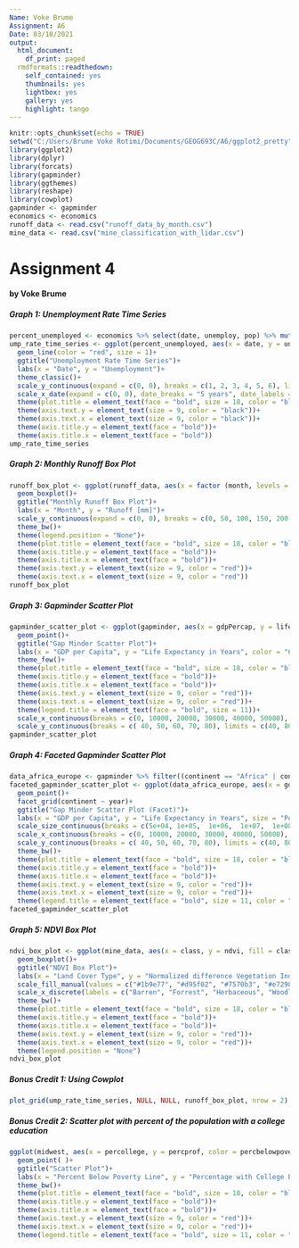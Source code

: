 ```yaml
---
Name: Voke Brume
Assignment: A6
Date: 03/10/2021
output:
  html_document:
    df_print: paged
  rmdformats::readthedown:
    self_contained: yes
    thumbnails: yes
    lightbox: yes
    gallery: yes
    highlight: tango
---
```


```r
knitr::opts_chunk$set(echo = TRUE)
setwd("C:/Users/Brume Voke Rotimi/Documents/GEOG693C/A6/ggplot2_pretty")
library(ggplot2)
library(dplyr)
library(forcats)
library(gapminder)
library(ggthemes)
library(reshape)
library(cowplot)
gapminder <- gapminder
economics <- economics
runoff_data <- read.csv("runoff_data_by_month.csv")
mine_data <- read.csv("mine_classification_with_lidar.csv")
```

# Assignment 4
#### by Voke Brume


##### Graph 1: Unemployment Rate Time Series
```r
percent_unemployed <- economics %>% select(date, unemploy, pop) %>% mutate(unemployment.rate = (unemploy / pop) * 100)
ump_rate_time_series <- ggplot(percent_unemployed, aes(x = date, y = unemployment.rate))+
  geom_line(color = "red", size = 1)+
  ggtitle("Unemployment Rate Time Series")+
  labs(x = "Date", y = "Unemployment")+
  theme_classic()+
  scale_y_continuous(expand = c(0, 0), breaks = c(1, 2, 3, 4, 5, 6), limits = c(1, 6), labels = c("1%", "2%", "3%", "4%", "5%", "6%"))+
  scale_x_date(expand = c(0, 0), date_breaks = "5 years", date_labels = "%Y", limits = as.Date(c('1965-01-01', '2015-04-01')))+
  theme(plot.title = element_text(face = "bold", size = 18, color = "black"))+
  theme(axis.text.y = element_text(size = 9, color = "black"))+
  theme(axis.text.x = element_text(size = 9, color = "black"))+
  theme(axis.title.y = element_text(face = "bold"))+
  theme(axis.title.x = element_text(face = "bold"))
ump_rate_time_series
```


##### Graph 2: Monthly Runoff Box Plot 
```r
runoff_box_plot <- ggplot(runoff_data, aes(x = factor (month, levels = month.abb), y = runoff, fill = month))+
  geom_boxplot()+
  ggtitle("Monthly Runoff Box Plot")+
  labs(x = "Month", y = "Runoff [mm]")+
  scale_y_continuous(expand = c(0, 0), breaks = c(0, 50, 100, 150, 200, 250, 300), limits = c(0, 300), labels = c("0mm", "50mm", "100mm", "150mm", "200mm", "250mm", "300mm"))+
  theme_bw()+
  theme(legend.position = "None")+
  theme(plot.title = element_text(face = "bold", size = 18, color = "black"))+
  theme(axis.title.y = element_text(face = "bold"))+
  theme(axis.title.x = element_text(face = "bold"))+
  theme(axis.text.y = element_text(size = 9, color = "red"))+
  theme(axis.text.x = element_text(size = 9, color = "red"))
runoff_box_plot
```


##### Graph 3: Gapminder Scatter Plot
```r
gapminder_scatter_plot <- ggplot(gapminder, aes(x = gdpPercap, y = lifeExp, color = continent, size = pop))+
  geom_point()+
  ggtitle("Gap Minder Scatter Plot")+
  labs(x = "GDP per Capita", y = "Life Expectancy in Years", color = "Continent", size = "Population")+
  theme_few()+
  theme(plot.title = element_text(face = "bold", size = 18, color = "black"))+
  theme(axis.title.y = element_text(face = "bold"))+
  theme(axis.title.x = element_text(face = "bold"))+
  theme(axis.text.y = element_text(size = 9, color = "red"))+
  theme(axis.text.x = element_text(size = 9, color = "red"))+
  theme(legend.title = element_text(face = "bold", size = 11))+
  scale_x_continuous(breaks = c(0, 10000, 20000, 30000, 40000, 50000), labels = c("0", "10,000", "20,000", "30,000", "40,000", "50,000"), limits = c(0, 50000))+
  scale_y_continuous(breaks = c( 40, 50, 60, 70, 80), limits = c(40, 80), labels = c("40", "50", "60", "70", "80"))
gapminder_scatter_plot
```


##### Graph 4: Faceted Gapminder Scatter Plot
```r
data_africa_europe <- gapminder %>% filter((continent == "Africa" | continent == "Europe") & (year == 1977 | year == 2007))
faceted_gapminder_scatter_plot <- ggplot(data_africa_europe, aes(x = gdpPercap, y = lifeExp, size = pop))+
  geom_point()+
  facet_grid(continent ~ year)+
  ggtitle("Gap Minder Scatter Plot (Facet)")+
  labs(x = "GDP per Capita", y = "Life Expectancy in Years", size = "Population")+
  scale_size_continuous(breaks = c(5e+04, 1e+05,  1e+06,  1e+07,  1e+08,  1.5e+08), labels = c("50 Thousand", "100 Thousand", "1 Million", "10 Million", "100 Million", "150 Million"), limits = c(5e+04, 1.5e+08))+
  scale_x_continuous(breaks = c(0, 10000, 20000, 30000, 40000, 50000), labels = c("0", "10,000", "20,000", "30,000", "40,000", "50,000"), limits = c(0, 50000))+
  scale_y_continuous(breaks = c( 40, 50, 60, 70, 80), limits = c(40, 80), labels = c("40", "50", "60", "70", "80"))+
  theme_bw()+
  theme(plot.title = element_text(face = "bold", size = 18, color = "black"))+
  theme(axis.title.y = element_text(face = "bold"))+
  theme(axis.title.x = element_text(face = "bold"))+
  theme(axis.text.y = element_text(size = 9, color = "red"))+
  theme(axis.text.x = element_text(size = 9, color = "red"))+
  theme(legend.title = element_text(face = "bold", size = 11, color = "red"))
faceted_gapminder_scatter_plot
```


##### Graph 5: NDVI Box Plot
```r
ndvi_box_plot <- ggplot(mine_data, aes(x = class, y = ndvi, fill = class))+
  geom_boxplot()+
  ggtitle("NDVI Box Plot")+
  labs(x = "Land Cover Type", y = "Normalized difference Vegetation Index", size = "Population")+
  scale_fill_manual(values = c("#1b9e77", "#d95f02", "#7570b3", "#e7298a", "#66a61e"), labels = c("Barren", "Forrest", "Herbaceous", "Woodlands", "Water"))+
  scale_x_discrete(labels = c("Barren", "Forrest", "Herbaceous", "Woodlands", "Water"))+
  theme_bw()+
  theme(plot.title = element_text(face = "bold", size = 18, color = "black"))+
  theme(axis.title.y = element_text(face = "bold"))+
  theme(axis.title.x = element_text(face = "bold"))+
  theme(axis.text.y = element_text(size = 9, color = "red"))+
  theme(axis.text.x = element_text(size = 9, color = "red"))+
  theme(legend.position = "None")
ndvi_box_plot
```


##### Bonus Credit 1: Using Cowplot
```r
plot_grid(ump_rate_time_series, NULL, NULL, runoff_box_plot, nrow = 2)
```

##### Bonus Credit 2: Scatter plot with percent of the population with a college education
```r
ggplot(midwest, aes(x = percollege, y = percprof, color = percbelowpoverty, size = popdensity))+
  geom_point( )+
  ggtitle("Scatter Plot")+
  labs(x = "Percent Below Poverty Line", y = "Percentage with College Education", size = "Population", color = "% Below Poverty")+
  theme_bw()+
  theme(plot.title = element_text(face = "bold", size = 18, color = "black"))+
  theme(axis.title.y = element_text(face = "bold"))+
  theme(axis.title.x = element_text(face = "bold"))+
  theme(axis.text.y = element_text(size = 9, color = "red"))+
  theme(axis.text.x = element_text(size = 9, color = "red"))+
  theme(legend.title = element_text(face = "bold", size = 11, color = "red"))
```